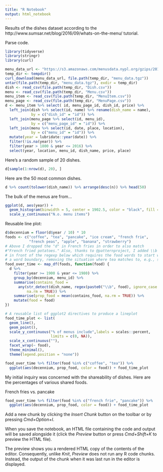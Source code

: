 ```yaml
---
title: "R Notebook"
output: html_notebook
---
```


Results of the dishes dataset according to the http://www.sumsar.net/blog/2016/09/whats-on-the-menu/ tutorial.

Parse code.

```r
library(tidyverse)
library(stringr)
library(curl)

menu_data_url <- "https://s3.amazonaws.com/menusdata.nypl.org/gzips/2018_04_01_07_00_29_data.tgz"
temp_dir <- tempdir()
curl_download(menu_data_url, file.path(temp_dir, "menu_data.tgz"))
untar(file.path(temp_dir, "menu_data.tgz"), exdir = temp_dir)
dish <- read_csv(file.path(temp_dir, "Dish.csv"))
menu <- read_csv(file.path(temp_dir, "Menu.csv"))
menu_item <- read_csv(file.path(temp_dir, "MenuItem.csv"))
menu_page <- read_csv(file.path(temp_dir, "MenuPage.csv"))
d <- menu_item %>% select( id, menu_page_id, dish_id, price) %>%
  left_join(dish %>% select(id, name) %>% rename(dish_name = name),
            by = c("dish_id" = "id")) %>%
  left_join(menu_page %>% select(id, menu_id),
            by = c("menu_page_id" = "id")) %>%
  left_join(menu %>% select(id, date, place, location),
            by = c("menu_id" = "id")) %>%
  mutate(year = lubridate::year(date)) %>%
  filter(!is.na(year)) %>%
  filter(year > 1800 & year <= 2016) %>%
  select(year, location, menu_id, dish_name, price, place)
```

Here's a random sample of 20 dishes.

```r
d[sample(1:nrow(d), 20), ]
```

Here are the 50 most common dishes.

```r
d %>% count(tolower(dish_name)) %>% arrange(desc(n)) %>% head(50)
```

The bulk of the menus are from...

```r
ggplot(d, aes(year)) +
  geom_histogram(binwidth = 5, center = 1902.5, color = "black", fill = "lightblue") +
  scale_y_continuous("N.o. menu items")
```

Reusable line plot:

```r

d$decennium = floor(d$year / 10) * 10
foods <- c("coffee", "tea", "pancake", "ice cream", "french frie",
           "french peas", "apple", "banana", "strawberry")
# Above I dropped the "d" in French fries in order to also match 
#"French fried potatoes." Also, thanks to @patternproject, I added \\b 
# in front of the regexp below which requires the food words to start with
# a word boundary, removing the situation where tea matches to, e.g., steak.
food_over_time <- map_df(foods, function(food) {
  d %>%
    filter(year >= 1900 & year <= 1980) %>%
    group_by(decennium, menu_id) %>%
    summarise(contains_food =
      any(str_detect(dish_name, regex(paste0("\\b", food), ignore_case = TRUE)),
          na.rm = TRUE)) %>%
    summarise(prop_food = mean(contains_food, na.rm = TRUE)) %>%
    mutate(food = food)
})
```

```r
# A reusable list of ggplot2 directives to produce a lineplot
food_time_plot <- list(
  geom_line(),
  geom_point(),
  scale_y_continuous("% of menus include",labels = scales::percent,
                     limits = c(0, NA)),
  scale_x_continuous(""),
  facet_wrap(~ food),
  theme_minimal(),
  theme(legend.position = "none"))

food_over_time %>% filter(food %in% c("coffee", "tea")) %>%
  ggplot(aes(decennium, prop_food, color = food)) + food_time_plot
```

My initial inquiry was concerned with the shareability of dishes. Here are the percentages of various shared foods.

French fries vs. pancake

```r

food_over_time %>% filter(food %in% c("french frie", "pancake")) %>%
  ggplot(aes(decennium, prop_food, color = food)) + food_time_plot
```

Add a new chunk by clicking the *Insert Chunk* button on the toolbar or by pressing *Cmd+Option+I*.

When you save the notebook, an HTML file containing the code and output will be saved alongside it (click the *Preview* button or press *Cmd+Shift+K* to preview the HTML file). 

The preview shows you a rendered HTML copy of the contents of the editor. Consequently, unlike *Knit*, *Preview* does not run any R code chunks. Instead, the output of the chunk when it was last run in the editor is displayed.

